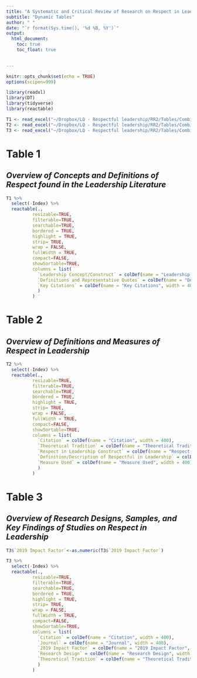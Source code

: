 ```yaml
---
title: "A Systematic and Critical Review of Research on Respect in Leadership"
subtitle: "Dynamic Tables"
author: " "
date: "`r format(Sys.time(), '%d %B, %Y')`"
output:
  html_document:
    toc: true
    toc_float: true

    
---
```


```r
knitr::opts_chunk$set(echo = TRUE)
options(scipen=999)
```

```r
library(readxl)
library(DT)
library(tidyverse)
library(reactable)
```

```r
T1 <- read_excel("~/Dropbox/LQ - Respectful leadership/RR2/Tables/Combined Tables.xlsx", sheet = "Table 1")
T2 <- read_excel("~/Dropbox/LQ - Respectful leadership/RR2/Tables/Combined Tables.xlsx", sheet = "Table 2")
T3 <- read_excel("~/Dropbox/LQ - Respectful leadership/RR2/Tables/Combined Tables.xlsx", sheet = "Table 3")
```

<!-- `reactable` vignette -->
<!-- https://glin.github.io/reactable/index.html -->

# Table 1  
## *Overview of Concepts and Definitions of Respect found in the Leadership Literature*  
```r
T1 %>%
  select(-Index) %>%
  reactable(.,
          resizable=TRUE,
          filterable=TRUE,
          searchable=TRUE,
          bordered = TRUE,
          highlight = TRUE,
          strip= TRUE,
          wrap = FALSE,
          fullWidth = TRUE,
          compact=FALSE,
          showSortable=TRUE,
          columns = list(
            `Leadership Concept/Construct` = colDef(name = "Leadership Concept/Construct", width = 400),
            `Definitions and Representative Quotes` = colDef(name = "Definitions and Representative Quotes", width = 1000),
            `Key Citations` = colDef(name = "Key Citations", width = 400)
            )
          )
```

# Table 2    
## *Overview of Definitions and Measures of Respect in Leadership*    
```r
T2 %>%
  select(-Index) %>%
  reactable(.,
          resizable=TRUE,
          filterable=TRUE,
          searchable=TRUE,
          bordered = TRUE,
          highlight = TRUE,
          strip= TRUE,
          wrap = FALSE,
          fullWidth = TRUE,
          compact=FALSE,
          showSortable=TRUE,
          columns = list(
            `Citation` = colDef(name = "Citation", width = 400),
            `Theoretical Tradition` = colDef(name = "Theoretical Tradition", width = 400),
            `Respect in Leadership Construct` = colDef(name = "Respect in Leadership Construct", width = 400),
            `Definition/Description of Respectful in Leadership` = colDef(name = "Definition/Description of Respectful in Leadership", width = 1000),
            `Measure Used` = colDef(name = "Measure Used", width = 400)
            )
          )
```

# Table 3  
## *Overview of Research Designs, Samples, and Key Findings of Studies on Respect in Leadership*  

```r
T3$`2019 Impact Factor`<-as.numeric(T3$`2019 Impact Factor`)
```


```r
T3 %>%
  select(-Index) %>%
  reactable(.,
          resizable=TRUE,
          filterable=TRUE,
          searchable=TRUE,
          bordered = TRUE,
          highlight = TRUE,
          strip= TRUE,
          wrap = FALSE,
          fullWidth = TRUE,
          compact=FALSE,
          showSortable=TRUE,
          columns = list(
            `Citation` = colDef(name = "Citation", width = 400),
            `Journal` = colDef(name = "Journal", width = 400),
            `2019 Impact Factor` = colDef(name = "2019 Impact Factor", width = 150, format = colFormat(digits = 2)),
            `Research Design` = colDef(name = "Research Design", width = 400),
            `Theoretical Tradition` = colDef(name = "Theoretical Tradition", width = 250)
            )
          )
```